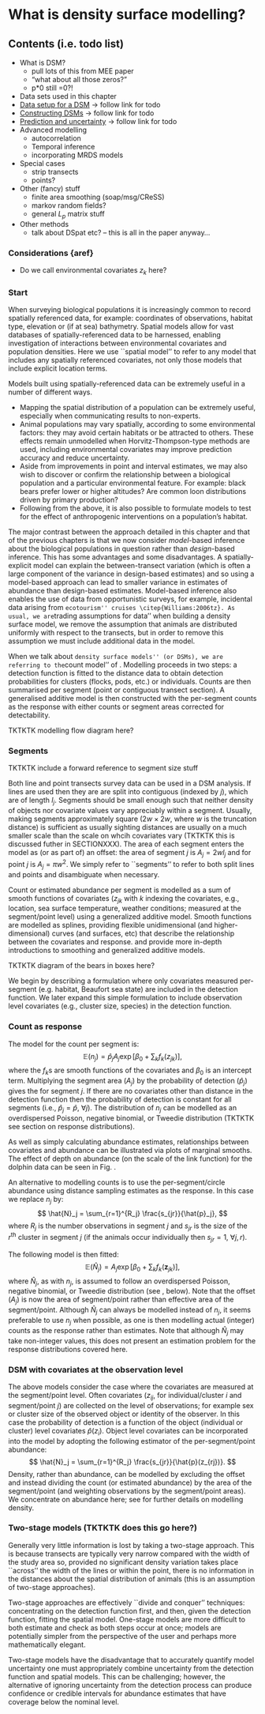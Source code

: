 # What is density surface modelling?

## Contents (i.e. todo list)

 * What is DSM?
    - pull lots of this from MEE paper
    - "what about all those zeros?"
    - p*0 still =0?!
 * Data sets used in this chapter
 * [Data setup for a DSM](dsm-datasetup.Rmd) -> follow link for todo
 * [Constructing DSMs](dsm-constructing.Rmd) -> follow link for todo
 * [Prediction and uncertainty](dsm-prediction-variance.Rmd) -> follow link for todo
 * Advanced modelling
    - autocorrelation
    - Temporal inference
    - incorporating MRDS models
 * Special cases
    - strip transects
    - points?
 * Other (fancy) stuff
    - finite area smoothing (soap/msg/CReSS)
    - markov random fields?
    - general $L_p$ matrix stuff
 * Other methods
    - talk about DSpat etc? -- this is all in the paper anyway...

### Considerations {aref}

  * Do we call environmental covariates $z_k$ here?


### Start

When surveying biological populations it is increasingly common to record spatially referenced data, for example: coordinates of observations, habitat type, elevation or (if at sea) bathymetry. Spatial models allow for vast databases of spatially-referenced data \citep[e.g. OBIS-SEAMAP,][]{Halpin:2009je} to be harnessed, enabling investigation of interactions between environmental covariates and population densities. Here we use ``spatial model'' to refer to any model that includes any spatially referenced covariates, not only those models that include explicit location terms. 

Models built using spatially-referenced data can be extremely useful in a number of different ways. 

  * Mapping the spatial distribution of a population can be extremely useful, especially when communicating results to non-experts.
  * Animal populations may vary spatially, according to some environmental factors: they may avoid certain habitats or be attracted to others. These effects remain unmodelled when Horvitz-Thompson-type methods are used, including environmental covariates may improve prediction accuracy and reduce uncertainty.
  * Aside from improvements in point and interval estimates, we may also wish to discover or confirm the relationship between a biological population and a particular environmental feature. For example: black bears prefer lower or higher altitudes? Are common loon distributions driven by primary production?
  * Following from the above, it is also possible to formulate models to test for the effect of anthropogenic interventions on a population's habitat.

The major contrast between the approach detailed in this chapter and that of the previous chapters is that we now consider *model*-based inference about the biological populations in question rather than *design*-based inference. This has some advantages and some disadvantages. A spatially-explicit model can explain the between-transect variation (which is often a large component of the variance in design-based estimates) and so using a model-based approach can lead to smaller variance in estimates of abundance than design-based estimates. Model-based inference also enables the use of data from opportunistic surveys, for example, incidental data arising from ``ecotourism'' cruises \citep{Williams:2006tz}. As usual, we are ``trading assumptions for data'' when building a density surface model, we remove the assumption that animals are distributed uniformly with respect to the transects, but in order to remove this assumption we must include additional data in the model.



When we talk about ``density surface models'' (or DSMs), we are referring to the ``count model'' of \cite{Hedley:2004et}. Modelling proceeds in two steps: a detection function is fitted to the distance data to obtain detection probabilities for clusters (flocks, pods, etc.) or individuals. Counts are then summarised per segment (point or contiguous transect section). A generalised additive model \cite[GAM; e.g.][]{Wood:2006wz} is then constructed with the per-segment counts as the response with either counts or segment areas corrected for detectability.

TKTKTK modelling flow diagram here?

\ref{aref}

### Segments

TKTKTK include a forward reference to segment size stuff

Both line and point transects survey data can be used in a DSM analysis. If lines are used then they are are split into contiguous \textit{segments} (indexed by $j$), which are of length $l_j$. Segments should be small enough such that neither density of objects nor covariate values vary appreciably within a segment. Usually, making segments approximately square ($2w\times 2w$, where $w$ is the truncation distance) is sufficient as usually sighting distances are usually on a much smaller scale than the scale on whcih covariates vary (TKTKTK this is discussed futher in SECTIONXXX). The area of each segment enters the model as (or as part of) an offset: the area of segment $j$ is $A_j = 2wl_j$ and for point $j$ is $A_j=\pi w^2$. We simply refer to ``segments'' to refer to both split lines and points and disambiguate when necessary.

Count or estimated abundance per  segment is modelled as a sum of smooth functions of covariates ($z_{jk}$ with $k$ indexing the covariates, e.g., location, sea surface temperature, weather conditions; measured at the segment/point level) using a generalized additive model. Smooth functions are modelled as splines, providing flexible unidimensional (and higher-dimensional) curves (and surfaces, etc) that describe the relationship between the covariates and response. \cite{Wood:2006wz} and \cite{ruppert2003semiparametric} provide more in-depth introductions to smoothing and generalized additive models.

TKTKTK diagram of the bears in boxes here?

We begin by describing a formulation where only covariates measured per-segment (e.g. habitat, Beaufort sea state) are included in the detection function. We later expand this simple formulation to include observation level covariates (e.g., cluster size, species) in the detection function.


### Count as response

The model for the count per segment is:
$$
\mathbb{E}(n_j) = \hat{p}_j A_j \exp\left[ \beta_0 + \sum_k f_k\left(z_{jk}\right) \right],
$$
where the $f_k$s are smooth functions of the covariates and $\beta_0$ is an intercept term. Multiplying the segment area ($A_j$) by the probability of detection ($\hat{p}_j$) gives the \textit{effective area} for segment $j$. If there are no covariates other than distance in the detection function then the probability of detection is constant for all segments (i.e., $\hat{p}_j=\hat{p}$, $\forall j$). The distribution of $n_j$ can be modelled as an overdispersed Poisson, negative binomial, or Tweedie distribution (TKTKTK see section on response distributions). 

As well as simply calculating abundance estimates, relationships between covariates and abundance can be illustrated via plots of marginal smooths. The effect of depth on abundance (on the scale of the link function) for the dolphin data can be seen in Fig. \ref{depth-gamplot}. 

An alternative to modelling counts is to use the per-segment/circle abundance using distance sampling estimates as the response. In this case we replace $n_j$ by:
$$
\hat{N}_j = \sum_{r=1}^{R_j} \frac{s_{jr}}{\hat{p}_j},
$$
where $R_j$ is the number observations in segment $j$ and $s_{jr}$ is the size of the $r^\text{th}$ cluster in segment $j$ (if the animals occur individually then $s_{jr}=1$, $\forall j,r$). 

The following model is then fitted:
$$
\mathbb{E}(\hat{N}_j) = A_j \exp\left[ \beta_0 + \sum_k f_k\left(\mathbf{z}_{jk}\right) \right],
$$
where $\hat{N}_j$, as with $n_j$, is assumed to follow an overdispersed Poisson, negative binomial, or Tweedie distribution (see \textit{Recent developments}, below). Note that the offset ($A_j$) is now the area of segment/point rather than effective area of the segment/point. Although $\hat{N}_j$ can always be modelled instead of $n_j$, it seems preferable to use $n_j$ when possible, as one is then modelling actual (integer) counts as the response rather than estimates. Note that although $\hat{N}_j$ may take non-integer values, this does not present an estimation problem for the response distributions covered here.

### DSM with covariates at the observation level

The above models consider the case where the covariates are measured at the segment/point level. Often covariates ($z_{ij}$, for individual/cluster $i$ and segment/point $j$) are collected on the level of observations; for example sex or cluster size of the observed object or identity of the observer. In this case the probability of detection is a function of the object (individual or cluster) level covariates $\hat{p}(z_i)$. Object level covariates can be incorporated into the model by adopting the following estimator of the per-segment/point abundance:
$$
\hat{N}_j = \sum_{r=1}^{R_j} \frac{s_{jr}}{\hat{p}(z_{rj})}.
$$
Density, rather than abundance, can be modelled by excluding the offset and instead dividing the count (or estimated abundance) by the area of the segment/point (and weighting observations by the segment/point areas). We concentrate on abundance here; see \cite{Hedley:2004et} for further details on modelling density.






### Two-stage models (TKTKTK does this go here?)

Generally very little information is lost by taking a two-stage approach. This is because transects are typically very narrow compared with the width of the study area so, provided no significant density variation takes place ``across'' the width of the lines or within the point, there is no information in the distances about the spatial distribution of animals (this is an assumption of two-stage approaches). 

Two-stage approaches are effectively ``divide and conquer'' techniques: concentrating on the detection function first, and then, given the detection function, fitting the spatial model. One-stage models are more difficult to both estimate and check as both steps occur at once; models are potentially simpler from the perspective of the user and perhaps more mathematically elegant.

Two-stage models have the disadvantage that to accurately quantify model uncertainty one must appropriately combine uncertainty from the detection function and spatial models. This can be challenging; however, the alternative of ignoring uncertainty from the detection process \cite[e.g.][]{Niemi:2010kx} can produce confidence or credible intervals for abundance estimates that have coverage below the nominal level.







